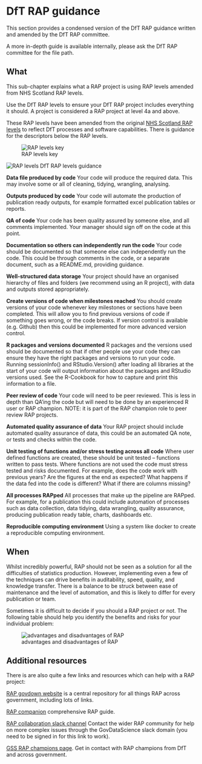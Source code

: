 # DfT RAP guidance {#RAP}

This section provides a condensed version of the DfT RAP guidance written and amended by the DfT RAP committee.

A more in-depth guide is available internally, please ask the DfT RAP committee for the file path.


## What

This sub-chapter explains what a RAP project is using RAP levels amended from NHS Scotland RAP levels.

Use the DfT RAP levels to ensure your DfT RAP project includes everything it should. A project is considered a RAP project at level 4a and above. 

These RAP levels have been amended from the original [NHS Scotland RAP levels](https://www.isdscotland.org/About-ISD/Methodologies/_docs/Reproducible_Analytical_Pipelines_paper_v1.4.pdf) to reflect DfT processes and software capabilities. There is guidance for the descriptors below the RAP levels.

![RAP levels key](image/levels_key.png)

![RAP levels](image/rap_levels.png)
DfT RAP levels guidance

**Data file produced by code**
Your code will produce the required data. This may involve some or all of cleaning, tidying, wrangling, analysing.

**Outputs produced by code** 
Your code will automate the production of publication ready outputs, for example formatted excel publication tables or reports.

**QA of code**
Your code has been quality assured by someone else, and all comments implemented. Your manager should sign off on the code at this point.

**Documentation so others can independently run the code**
Your code should be documented so that someone else can independently run the code. This could be through comments in the code, or a separate document, such as a README.md, providing guidance.

**Well-structured data storage**
Your project should have an organised hierarchy of files and folders (we recommend using an R project), with data and outputs stored appropriately. 

**Create versions of code when milestones reached**
You should create versions of your code whenever key milestones or sections have been completed. This will allow you to find previous versions of code if something goes wrong, or the code breaks. If version control is available (e.g. Github) then this could be implemented for more advanced version control.

**R packages and versions documented**
R packages and the versions used should be documented so that if other people use your code they can ensure they have the right packages and versions to run your code. Running sessionInfo() and RStudio.Version() after loading all libraries at the start of your code will output information about the packages and RStudio versions used. See the R-Cookbook for how to capture and print this information to a file.

**Peer review of code**
Your code will need to be peer reviewed. This is less in depth than QA’ing the code but will need to be done by an experienced R user or RAP champion. NOTE: it is part of the RAP champion role to peer review RAP projects.

**Automated quality assurance of data**
Your RAP project should include automated quality assurance of data, this could be an automated QA note, or tests and checks within the code.

**Unit testing of functions and/or stress testing across all code**
Where user defined functions are created, these should be unit tested – functions written to pass tests. Where functions are not used the code must stress tested and risks documented. For example, does the code work with previous years? Are the figures at the end as expected? What happens if the data fed into the code is different? What if there are columns missing?

**All processes RAPped**
All processes that make up the pipeline are RAPped. For example, for a publication this could include automation of processes such as data collection, data tidying, data wrangling, quality assurance, producing publication ready table, charts, dashboards etc.

**Reproducible computing environment**
Using a system like docker to create a reproducible computing environment.


## When

Whilst incredibly powerful, RAP should not be seen as a solution for all the difficulties of statistics production. However, implementing even a few of the techniques can drive benefits in auditability, speed, quality, and knowledge transfer. There is a balance to be struck between ease of maintenance and the level of automation, and this is likely to differ for every publication or team.

Sometimes it is difficult to decide if you should a RAP project or not. The following table should help you identify the benefits and risks for your individual problem:

![advantages and disadvantages of RAP](image/adv_disadv.png)


## Additional resources

There is are also quite a few links and resources which can help with a RAP project:

[RAP govdown website](https://ukgovdatascience.github.io/rap-website/resource-nhs-nss-transforming-publications-toolkit.html) is a central repository for all things RAP across government, including lots of links.

[RAP companion](https://ukgovdatascience.github.io/rap_companion/) comprehensive RAP guide.

[RAP collaboration slack channel](https://govdatascience.slack.com/messages/C6H22U3H9/convo/C17V1PCCX-1560436755.005800/)
Contact the wider RAP community for help on more complex issues through the GovDataScience slack domain (you need to be signed in for this link to work).

[GSS RAP champions page](https://gss.civilservice.gov.uk/about-us/champion-networks/reproducible-analytical-pipeline-rap-champions/). Get in contact with RAP champions from DfT and across government.

